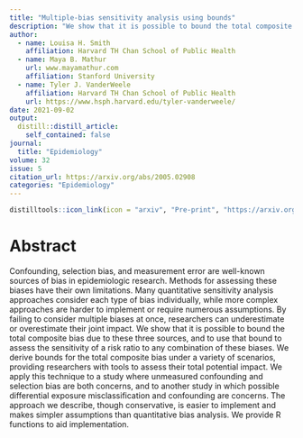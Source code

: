 ```yaml
---
title: "Multiple-bias sensitivity analysis using bounds"
description: "We show that it is possible to bound the total composite bias due to unmeasured confounding, selection, and differential misclassification, and to use that bound to assess the sensitivity of a risk ratio to any combination of these biases."
author:
  - name: Louisa H. Smith
    affiliation: Harvard TH Chan School of Public Health
  - name: Maya B. Mathur
    url: www.mayamathur.com
    affiliation: Stanford University
  - name: Tyler J. VanderWeele
    affiliation: Harvard TH Chan School of Public Health
    url: https://www.hsph.harvard.edu/tyler-vanderweele/
date: 2021-09-02
output:
  distill::distill_article:
    self_contained: false
journal: 
  title: "Epidemiology"
volume: 32
issue: 5
citation_url: https://arxiv.org/abs/2005.02908
categories: "Epidemiology"
---
```


```r
distilltools::icon_link(icon = "arxiv", "Pre-print", "https://arxiv.org/abs/2005.02908")
```

# Abstract

Confounding, selection bias, and measurement error are well-known sources of bias in epidemiologic research. Methods for assessing these biases have their own limitations. Many quantitative sensitivity analysis approaches consider each type of bias individually, while more complex approaches are harder to implement or require numerous assumptions. By failing to consider multiple biases at once, researchers can underestimate or overestimate their joint impact. We show that it is possible to bound the total composite bias due to these three sources, and to use that bound to assess the sensitivity of a risk ratio to any combination of these biases. We derive bounds for the total composite bias under a variety of scenarios, providing researchers with tools to assess their total potential impact. We apply this technique to a study where unmeasured confounding and selection bias are both concerns, and to another study in which possible differential exposure misclassification and confounding are concerns. The approach we describe, though conservative, is easier to implement and makes simpler assumptions than quantitative bias analysis. We provide R functions to aid implementation.
